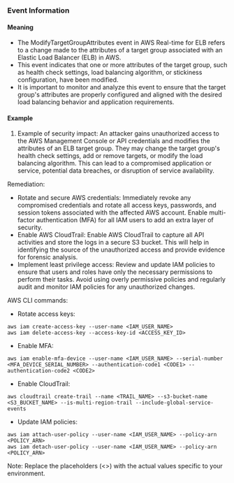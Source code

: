 
### Event Information

#### Meaning

- The ModifyTargetGroupAttributes event in AWS Real-time for ELB refers to a change made to the attributes of a target group associated with an Elastic Load Balancer (ELB) in AWS.
- This event indicates that one or more attributes of the target group, such as health check settings, load balancing algorithm, or stickiness configuration, have been modified.
- It is important to monitor and analyze this event to ensure that the target group's attributes are properly configured and aligned with the desired load balancing behavior and application requirements.

#### Example

1. Example of security impact: An attacker gains unauthorized access to the AWS Management Console or API credentials and modifies the attributes of an ELB target group. They may change the target group's health check settings, add or remove targets, or modify the load balancing algorithm. This can lead to a compromised application or service, potential data breaches, or disruption of service availability.

Remediation:
- Rotate and secure AWS credentials: Immediately revoke any compromised credentials and rotate all access keys, passwords, and session tokens associated with the affected AWS account. Enable multi-factor authentication (MFA) for all IAM users to add an extra layer of security.
- Enable AWS CloudTrail: Enable AWS CloudTrail to capture all API activities and store the logs in a secure S3 bucket. This will help in identifying the source of the unauthorized access and provide evidence for forensic analysis.
- Implement least privilege access: Review and update IAM policies to ensure that users and roles have only the necessary permissions to perform their tasks. Avoid using overly permissive policies and regularly audit and monitor IAM policies for any unauthorized changes.

AWS CLI commands:
- Rotate access keys:
```
aws iam create-access-key --user-name <IAM_USER_NAME>
aws iam delete-access-key --access-key-id <ACCESS_KEY_ID>
```
- Enable MFA:
```
aws iam enable-mfa-device --user-name <IAM_USER_NAME> --serial-number <MFA_DEVICE_SERIAL_NUMBER> --authentication-code1 <CODE1> --authentication-code2 <CODE2>
```
- Enable CloudTrail:
```
aws cloudtrail create-trail --name <TRAIL_NAME> --s3-bucket-name <S3_BUCKET_NAME> --is-multi-region-trail --include-global-service-events
```
- Update IAM policies:
```
aws iam attach-user-policy --user-name <IAM_USER_NAME> --policy-arn <POLICY_ARN>
aws iam detach-user-policy --user-name <IAM_USER_NAME> --policy-arn <POLICY_ARN>
```

Note: Replace the placeholders (<>) with the actual values specific to your environment.

